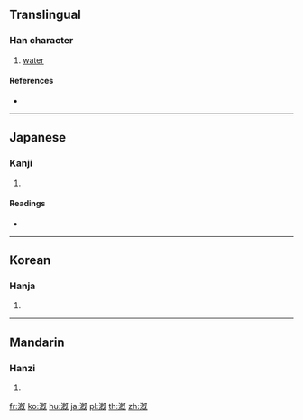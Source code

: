 {{also|溉}}
==Translingual==

===Han character===
{{Han char|rn=85|rad=水|as=11|sn=14|four=|canj=EHPU}}

# [[water]]

====References====
* {{Han ref|kx=0645.160|dkj=18123|hdz=31727.041|uh=6F11|ud=28433}}

----

==Japanese==

===Kanji===
{{ja-kanji|grade=|rs=水11}}

# {{defn|lang=ja|sort=水11}}

====Readings====
* {{ja-readings|on=[[がい]] (gai), [[かい]] (kai)|kun=[[そそぐ]] (sosogu)}}

----

==Korean==

===Hanja===
{{ko-hanja|hangeul=개|eumhun=|rv=gae|mr=kae|y=kay}}

# {{defn|lang=ko|sort=水11}}

----

==Mandarin==

===Hanzi===
{{cmn-hanzi|pin=[[gài]] ([[gai4]])|wg=kai<sup>4</sup>}}

# {{defn|lang=cmn|sort=水11}}

[[fr:漑]]
[[ko:漑]]
[[hu:漑]]
[[ja:漑]]
[[pl:漑]]
[[th:漑]]
[[zh:漑]]